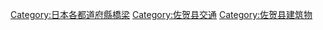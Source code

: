 {{日本行政區劃分類導航|橋梁}}
[[Category:日本各都道府縣橋梁|Category:日本各都道府縣橋梁]]
[[Category:佐贺县交通|Category:佐贺县交通]]
[[Category:佐贺县建筑物|Category:佐贺县建筑物]]